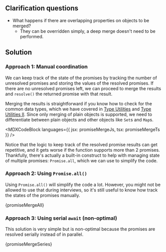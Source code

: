 

## Clarification questions

- What happens if there are overlapping properties on objects to be merged?
  - They can be overridden simply, a deep merge doesn't need to be performed.

## Solution

### Approach 1: Manual coordination

We can keep track of the state of the promises by tracking the number of unresolved promises and storing the values of the resolved promises. If there are no unresolved promises left, we can proceed to merge the results and `resolve()` the returned promise with that result.

Merging the results is straightforward if you know how to check for the common data types, which we have covered in [Type Utilities](/questions/javascript/type-utilities) and [Type Utilities II](/questions/javascript/type-utilities-ii). Since only merging of plain objects is supported, we need to differentiate between plain objects and other objects like `Set`s and `Map`s.

<MDXCodeBlock languages={{ jsx: promiseMergeJs, tsx: promiseMergeTs }} />

Notice that the logic to keep track of the resolved promise results can get repetitive, and it gets worse if the function supports more than 2 promises. Thankfully, there's actually a built-in construct to help with managing state of multiple promises: `Promise.all`, which we can use to simplify the code.

### Approach 2: Using `Promise.all()`

Using `Promise.all()` will simplify the code a lot. However, you might not be allowed to use that during interviews, so it's still useful to know how track the states of the promises manually.

<MDXCodeBlock>{promiseMergeAll}</MDXCodeBlock>

### Approach 3: Using serial `await` (non-optimal)

This solution is very simple but is non-optimal because the promises are resolved serially instead of in parallel.

<MDXCodeBlock>{promiseMergeSeries}</MDXCodeBlock>

